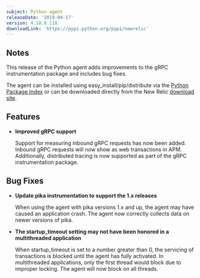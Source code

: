 ```yaml
---
subject: Python agent
releaseDate: '2019-04-17'
version: 4.18.0.118
downloadLink: 'https://pypi.python.org/pypi/newrelic'
---
```


## Notes

This release of the Python agent adds improvements to the gRPC instrumentation package and includes bug fixes.

The agent can be installed using easy_install/pip/distribute via the [Python Package Index](https://pypi.python.org/pypi/newrelic) or can be downloaded directly from the New Relic [download site](http://download.newrelic.com/python_agent/release).

## Features

* **Improved gRPC support**

  Support for measuring inbound gRPC requests has now been added. Inbound gRPC requests will now show as web transactions in APM. Additionally, distributed tracing is now supported as part of the gRPC instrumentation package.

## Bug Fixes

* **Update pika instrumentation to support the 1.x releases**

  When using the agent with pika versions 1.x and up, the agent may have caused an application crash. The agent now correctly collects data on newer versions of pika.
* **The startup_timeout setting may not have been honored in a multithreaded application**

  When startup_timeout is set to a number greater than 0, the servicing of transactions is blocked until the agent has fully activated. In multithreaded applications, only the first thread would block due to improper locking. The agent will now block on all threads.
